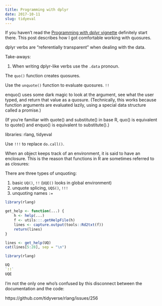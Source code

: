 ```yaml
---
title: Programming with dplyr
date: 2017-10-11
slug: tidyeval
---
```


If you haven't read the [Programming with
dplyr
vignette](https://cran.r-project.org/web/packages/dplyr/vignettes/programming.html)
definitely start there. This post describes how I got comfortable
working with quosures.

dplyr verbs are "referentially transparent" when dealing with the
data.

Take-aways:

1.  When writing dplyr-like verbs use the `.data` pronoun.

The `quo()` function creates quosures.

Use the `unquote()` function to evaluate quosures. `!!`

enquo() uses some dark magic to look at the argument, see what the user typed, and return that value as a quosure. (Technically, this works because function arguments are evaluated lazily, using a special data structure called a promise.)

(If you’re familiar with quote() and substitute() in base R, quo() is equivalent to quote() and enquo() is equivalent to substitute().)


libraries: rlang, tidyeval

Use `!!!` to replace `do.call()`.

When an object keeps track of an environment, it is said to have an enclosure. This is the reason that functions in R are sometimes referred to as closures:

There are three types of unquoting:

1.  basic `UQ()`, `!!` (`UQE()` looks in global environment)
2.  unquote splicing, `UQS()`, `!!!`
3.  unquoting names `:=`

```r
library(rlang)

get_help <- function(...) {
    h <- help(...)
    f <- utils:::.getHelpFile(h)
    lines <- capture.output(tools::Rd2txt(f))
    return(lines)
}

lines <- get_help(UQ)
cat(lines[5:28], sep = "\n")
```


```r
library(rlang)

UQ
`!!`
UQE
```

I'm not the only one who's confused by this disconnect between the documentation and the code:

https://github.com/tidyverse/rlang/issues/256
